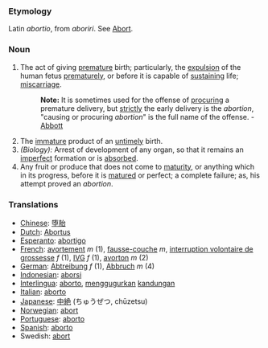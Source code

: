 ===Etymology===
Latin ''abortio'', from ''aboriri''. See [[Abort]].
===Noun===
#The act of giving [[premature]] birth; particularly, the [[expulsion]] of the human fetus [[prematurely]], or before it is capable of [[sustaining]] life; [[miscarriage]].
#:'''Note:''' It is sometimes used for the offense of [[procuring]] a premature delivery, but [[strictly]] the early delivery is the ''abortion'', "causing or procuring ''abortion''" is the full name of the offense. - [[Abbott]]
#The [[immature]] product of an [[untimely]] birth.
#''(Biology):'' Arrest of development of any organ, so that it remains an [[imperfect]] formation or is [[absorbed]].
#Any fruit or produce that does not come to [[maturity]], or anything which in its progress, before it is [[matured]] or perfect; a complete failure; as, his attempt proved an ''abortion''.

=== Translations ===
*[[Chinese]]: [[堕胎]]
*[[Dutch]]: [[Abortus]]
*[[Esperanto]]: [[abortigo]]
*[[French]]: [[avortement]] ''m'' (1), [[fausse-couche]] ''m'', [[interruption volontaire de grossesse]] ''f'' (1), [[IVG]] ''f'' (1), [[avorton]] ''m'' (2)
*[[German]]: [[Abtreibung]] ''f'' (1), [[Abbruch]] ''m'' (4)
*[[Indonesian]]: [[aborsi]]
*[[Interlingua]]: [[aborto]], [[gugur|menggugurkan]] [[kandung|kandungan]]
*[[Italian]]: [[aborto]]
*[[Japanese]]: [[中絶]] (ちゅうぜつ, chūzetsu)
*[[Norwegian]]: [[abort]]
*[[Portuguese]]: [[aborto]]
*[[Spanish]]: [[aborto]]
*Swedish: [[abort]]
